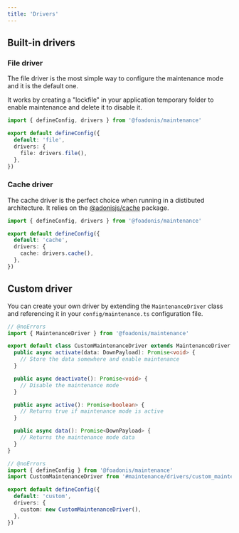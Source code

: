 ```yaml
---
title: 'Drivers'
---
```


## Built-in drivers

### File driver

The file driver is the most simple way to configure the maintenance mode and it is the default one.

It works by creating a "lockfile" in your application temporary folder to enable maintenance and delete it to disable it.

```ts twoslash title="config/maintenance.ts"
import { defineConfig, drivers } from '@foadonis/maintenance'

export default defineConfig({
  default: 'file',
  drivers: {
    file: drivers.file(),
  },
})
```

### Cache driver

The cache driver is the perfect choice when running in a distibuted architecture. It relies on the [@adonisjs/cache](https://www.npmjs.com/package/@adonisjs/cache) package.

```ts twoslash title="config/maintenance.ts"
import { defineConfig, drivers } from '@foadonis/maintenance'

export default defineConfig({
  default: 'cache',
  drivers: {
    cache: drivers.cache(),
  },
})
```

## Custom driver

You can create your own driver by extending the `MaintenanceDriver` class and referencing it in your `config/maintenance.ts` configuration file.

```ts twoslash title="app/maintenance/drivers.ts"
// @noErrors
import { MaintenanceDriver } from '@foadonis/maintenance'

export default class CustomMaintenanceDriver extends MaintenanceDriver {
  public async activate(data: DownPayload): Promise<void> {
    // Store the data somewhere and enable maintenance
  }

  public async deactivate(): Promise<void> {
    // Disable the maintenance mode
  }

  public async active(): Promise<boolean> {
    // Returns true if maintenance mode is active
  }

  public async data(): Promise<DownPayload> {
    // Returns the maintenance mode data
  }
}
```

```ts twoslash [title="config/maintenance.ts"]
// @noErrors
import { defineConfig } from '@foadonis/maintenance'
import CustomMaintenanceDriver from '#maintenance/drivers/custom_maintenance_driver'

export default defineConfig({
  default: 'custom',
  drivers: {
    custom: new CustomMaintenanceDriver(),
  },
})
```
